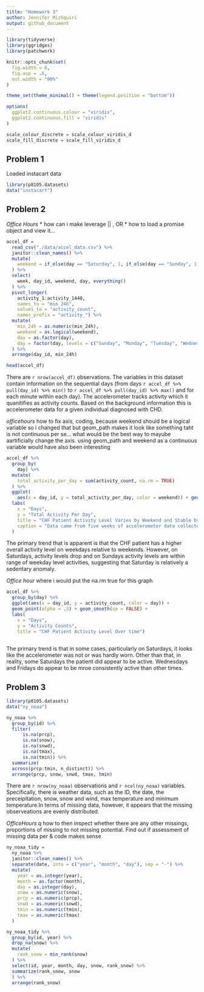 ```yaml
---
title: "Homework 3"
author: Jennifer Mizhquiri
output: github_document
---
```



```r
library(tidyverse)
library(ggridges)
library(patchwork)

knitr::opts_chunk$set(
  fig.width = 6,
  fig.asp = .6,
  out.width = "90%"
)

theme_set(theme_minimal() + theme(legend.position = "bottom"))

options(
  ggplot2.continuous.colour = "viridis",
  ggplot2.continuous.fill = "viridis"
)

scale_colour_discrete = scale_colour_viridis_d
scale_fill_discrete = scale_fill_viridis_d
```

## Problem 1

Loaded instacart data
```r

library(p8105.datasets)
data("instacart")
```

## Problem 2

_Office Hours_ 
* how can i make leverage || , OR 
* how to load a promise object and view it...

```r
accel_df = 
  read_csv("./data/accel_data.csv") %>% 
  janitor::clean_names() %>% 
  mutate(
    weekend = if_else(day == "Saturday", 1, if_else(day == "Sunday", 1, 0))
  ) %>% 
  select(
    week, day_id, weekend, day, everything()
  ) %>%
  pivot_longer(
    activity_1:activity_1440,
    names_to = "min_24h",
    values_to = "activity_count",
    names_prefix = "activity_") %>% 
  mutate(
    min_24h = as.numeric(min_24h),
    weekend = as.logical(weekend),
    day = as.factor(day),
    day = factor(day, levels = c("Sunday", "Monday", "Tuesday", "Wednesday", "Thursday", "Friday", "Saturday"))
  ) %>% 
  arrange(day_id, min_24h)

```

 
```r
head(accel_df)
```

There are `r nrow(accel_df)` observations. The variables in this dataset contain information on the sequential days (from days `r accel_df %>% pull(day_id) %>% min()` to `r accel_df %>% pull(day_id) %>% max()` and for each minute within each day). The accelerometer tracks activity which it quanitifies as activity counts. Based on the background information this is accelerometer data for a given individual diagnosed with CHD.

_officehours_ how to fix axis, coding, because weekend should be a logical variable so i changed that but geom_path makes it look like something taht is not continuous per se... what would be the best way to mayube aartificially change the axis. using geom_path and weekend as a continuous variable would have also been interesting
```r

accel_df %>% 
  group_by(
    day) %>%
  mutate(
    total_activity_per_day = sum(activity_count, na.rm = TRUE)
  ) %>% 
  ggplot(
    aes(x = day_id, y = total_activity_per_day, color = weekend)) + geom_point() + geom_smooth() + 
  labs(
    x = "Days",
    y = "Total Activity Per Day",
    title = "CHF Patient Activity Level Varies by Weekend and Stable by Weekday",
    caption = "Data came from five weeks of accelerometer data collected on a 63 year-old male with BMI 25, who was admitted to the Advanced Cardiac Care Center of Columbia University Medical Center and diagnosed with congestive heart failure (CHF)"
  )
```

The primary trend that is apparent is that the CHF patient has a higher overall activity level on weekdays relative to weekends. However, on Saturdays, activity levels drop and on Sundays activity levels are within range of weekday level activities, suggesting that Saturday is relatively a sedentary anomaly. 

  
_Office hour_ where i would put the na.rm true for this graph
```r
accel_df %>% 
  group_by(day) %>% 
  ggplot(aes(x = day_id, y = activity_count, color = day)) + 
  geom_point(alpha = .3) + geom_smooth(se = FALSE) +
  labs(
    x = "Days",
    y = "Activity Counts",
    title = "CHF Patient Activity Level Over time")
  
```

The primary trend is that in some cases, particularly on Saturdays, it looks like the accelerometer was not or was hardly worn. Other than that, in reality, some Saturdays the patient did appear to be active. Wednesdays and Fridays do appear to be mroe consistently active than other times. 


## Problem 3

```r
library(p8105.datasets)
data("ny_noaa")
```

```r
ny_noaa %>% 
  group_by(id) %>%
  filter(
      is.na(prcp),
      is.na(snow),
      is.na(snwd),
      is.na(tmax),
      is.na(tmin)) %>% 
  summarize(
  across(prcp:tmin, n_distinct)) %>% 
  arrange(prcp, snow, snwd, tmax, tmin)

```

There are `r nrow(ny_noaa)` observations and `r ncol(ny_noaa)` variables. Specifically, there is weather data, such as the ID, the date, the preceipitation, snow, snow and wind, max temperature and minimum temperature.In terms of missing data, however, it appears that the missing observeations are evenly distributed. 

_OfficeHours q_ how to then inspect whether there are any other missings, proportions of missing to not missing potential. Find out if assessment of missing data per & code makes sense 


```r
ny_noaa_tidy = 
  ny_noaa %>%
  janitor::clean_names() %>%
  separate(date, into = c("year", "month", "day"), sep = "-") %>% 
  mutate(
    year = as.integer(year),
    month = as.factor(month),
    day = as.integer(day),
    snow = as.numeric(snow),
    prcp = as.numeric(prcp),
    snwd = as.numeric(snwd),
    tmin = as.numeric(tmin),
    tmax = as.numeric(tmax)
  )
```


```r

ny_noaa_tidy %>% 
  group_by(id, year) %>%
  drop_na(snow) %>% 
  mutate(
    rank_snow = min_rank(snow)
  ) %>% 
  select(id, year, month, day, snow, rank_snow) %>% 
  summarize(rank_snow, snow
  ) %>% 
  arrange(rank_snow)


```



